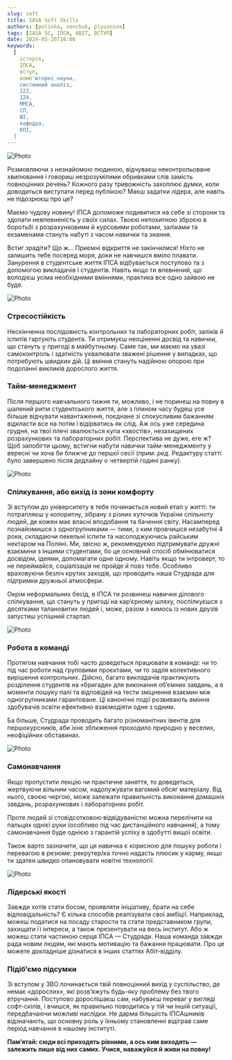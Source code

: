 ```yaml
---
slug: soft
title: IASA Soft Skills
authors: [polinka, senchuk, plyusnina]
tags: [IASA SC, ІПСА, ABIT, ВСТУП]
date: 2024-05-26T16:00
keywords:
  [
    історія,
    ІПСА,
    вступ,
    комп'ютерні науки,
    системний аналіз,
    122,
    124,
    ММСА,
    СП,
    ШІ,
    кафедра,
    КПІ,
  ]
---
```


![Photo](./head.png)

<!--truncate-->

Розмовляючи з незнайомою людиною, відчуваєш неконтрольоване хвилювання і говориш незрозумілими обривками слів замість повноцінних речень? Кожного разу тривожність захоплює думки, коли доводиться виступати перед публікою? Маєш задатки лідера, але навіть не підозрюєш про це?

Маємо чудову новину! ІПСА допоможе подивитися на себе зі сторони та здолати невпевненість у своїх силах. Твоєю непохитною зброєю в боротьбі з розрахунковими й курсовими роботами, заліками та екзаменами стануть набуті з часом навички та знання.

Встиг зрадіти? Що ж… Приємні відкриття не закінчилися! Ніхто не залишить тебе посеред моря, доки не навчишся вміло плавати. Занурення в студентське життя ІПСА відбувається поступово та з допомогою викладачів і студентів. Навіть якщо ти впевнений, що володієш усіма необхідними вміннями, практика все одно зайвою не буде.

![Photo](./giff.gif)

### Стресостійкість

Нескінченна послідовність контрольних та лабораторних робіт, заліків й іспитів гартують студента. Ти отримуєш неоціненні досвід та навички, що стануть у пригоді в майбутньому. Саме так, ми маємо на увазі самоконтроль і здатність ухвалювати зважені рішення у випадках, що потребують швидких дій. Ці вміння стануть надійною опорою при подоланні викликів дорослого життя.

### Тайм-менеджмент

Після першого навчального тижня ти, можливо, і не поринеш на повну в шалений ритм студентського життя, але з плином часу будеш усе більше відчувати навантаження, поєднане зі спокусливим бажанням відкласти все на потім і відірватись як слід. Аж ось уже середина грудня, на твої плечі звалюється купа «хвостів», незахищених розрахункових та лабораторних робіт. Перспектива не дуже, еге ж? Щоб запобігти цьому, встигни набути навички тайм-менеджменту у вересні чи хоча би ближче до першої сесії (*прим. ред.* Редактуру статті було завершено після дедлайну о четвертій годині ранку).

![Photo](./dd.png)

### Спілкування, або вихід із зони комфорту

Зі вступом до університету в тебе починається новий етап у житті: ти потрапляєш у колоритну, зібрану з різних куточків України спільноту людей, де кожен має власні вподобання та бачення світу. Насамперед познайомишся з одногрупниками — тими, з ким провчишся незабутні 4 роки, складаючи пекельні іспити та насолоджуючись райським нектаром на Поляні. Ми, звісно ж, рекомендуємо підтримувати дружні взаємини з іншими студентами, бо це основний спосіб обмінюватися досвідом, ідеями, допомагати одне одному. Навіть якщо ти інтроверт, то не переймайся, соціалізація не пройде й повз тебе. Особливо враховуючи безліч крутих заходів, що проводить наша Студрада для підтримки дружньої атмосфери.

Окрім неформальних бесід, в ІПСА ти розвинеш навички ділового спілкування, що стануть у пригоді на кар’єрному шляху, поспілкуєшся з десятками талановитих людей і, може, разом з кимось із нових друзів запустиш успішний стартап.

![Photo](./ss.png)

### Робота в команді

Протягом навчання тобі часто доведеться працювати в команді: чи то під час роботи над груповими проєктами, чи то задля колективного вирішення контрольних. Дійсно, багато викладачів практикують розділення студентів на «бригади» для виконання об’ємних завдань, а в моменти пошуку палі та відповідей на тести зміцнення взаємин між одногрупниками гарантоване. Ці канонічні події розвивають вміння здобувачів освіти ефективно взаємодіяти одне з одним.

Ба більше, Студрада проводить багато різноманітних івентів для першокурсників, аби їхнє зближення проходило природно у веселих, неофіційних обставинах. 

![Photo](./bb.png)

### Самонавчання

Якщо пропустити лекцію чи практичне заняття, то доведеться, жертвуючи вільним часом, надолужувати вагомий обсяг матеріалу. Від нього, своєю чергою, може залежати правильність виконання домашніх завдань, розрахункових і лабораторних робіт.

Проте людей зі стовідсотковою відвідуваністю можна перелічити на пальцях однієї руки (особливо під час дистанційного навчання), а тому самонавчання буде однією з гарантій успіху в здобутті вищої освіти. 

Також варто зазначити, що ця навичка є корисною для пошуку роботи і перевагою в резюме: рекрутер/ка точно надасть плюсик у карму, якщо ти здатен швидко опановувати новітні технології.

![Photo](./aa.png)

### Лідерські якості

Завжди хотів стати босом, проявляти ініціативу, брати на себе відповідальність? Є кілька способів реалізувати свої амбіції. Наприклад, можеш податися на посаду старости та стати представником групи, захищати її інтереси, а також презентувати на весь інститут. Або ж можеш стати частиною серця ІПСА — Студради. Наша команда завжди рада новим людям, які мають мотивацію та бажання працювати. Про це можете докладніше дізнатися в інших статтях Абіт-відділу.

### Підіб’ємо підсумки

Зі вступом у ЗВО починається твій повноцінний вихід у суспільство, де немає «дорослих», які розвʼяжуть будь-яку проблему без твого втручання. Поступово дорослішаєш сам, набуваєш переваг у вигляді софт-скілів, і вчишся, як правильно поводитись у тій чи іншій ситуації, передбачаючи можливі наслідки. Не дарма більшість ІПСАшників відзначають, що основну роль у їхньому становленні відіграв саме період навчання в нашому інституті.

**Пам’ятай: сюди всі приходять рівними, а ось ким виходять — залежить лише від них самих. Учися, наважуйся й живи на повну!**